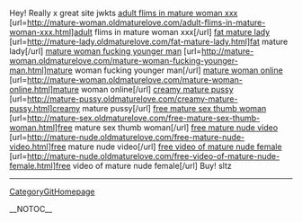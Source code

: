 Hey! Really x great site jwkts
<a href= http://mature-woman.oldmaturelove.com/adult-flims-in-mature-woman-xxx.html >adult flims in mature woman xxx</a> [url=http://mature-woman.oldmaturelove.com/adult-flims-in-mature-woman-xxx.html]adult flims in mature woman xxx[/url] <a href= http://mature-lady.oldmaturelove.com/fat-mature-lady.html >fat mature lady</a> [url=http://mature-lady.oldmaturelove.com/fat-mature-lady.html]fat mature lady[/url] <a href= http://mature-woman.oldmaturelove.com/mature-woman-fucking-younger-man.html >mature woman fucking younger man</a> [url=http://mature-woman.oldmaturelove.com/mature-woman-fucking-younger-man.html]mature woman fucking younger man[/url] <a href= http://mature-woman.oldmaturelove.com/mature-woman-online.html >mature woman online</a> [url=http://mature-woman.oldmaturelove.com/mature-woman-online.html]mature woman online[/url] <a href= http://mature-pussy.oldmaturelove.com/creamy-mature-pussy.html >creamy mature pussy</a> [url=http://mature-pussy.oldmaturelove.com/creamy-mature-pussy.html]creamy mature pussy[/url] <a href= http://mature-sex.oldmaturelove.com/free-mature-sex-thumb-woman.html >free mature sex thumb woman</a> [url=http://mature-sex.oldmaturelove.com/free-mature-sex-thumb-woman.html]free mature sex thumb woman[/url] <a href= http://mature-nude.oldmaturelove.com/free-mature-nude-video.html >free mature nude video</a> [url=http://mature-nude.oldmaturelove.com/free-mature-nude-video.html]free mature nude video[/url] <a href= http://mature-nude.oldmaturelove.com/free-video-of-mature-nude-female.html >free video of mature nude female</a> [url=http://mature-nude.oldmaturelove.com/free-video-of-mature-nude-female.html]free video of mature nude female[/url] 
Buy! sltz
----
[[CategoryGitHomepage]]

__NOTOC__